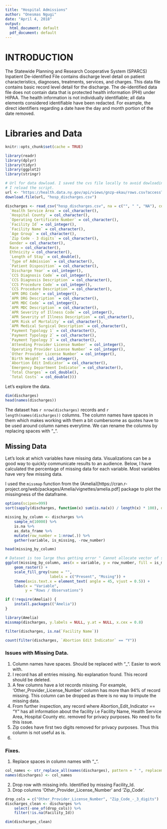 ```yaml
---
title: "Hospital Admissions"
author: "Onesmas Ngugi"
date: "April 4, 2018"
output:
  html_document: default
  pdf_document: default
---
```

# INTRODUCTION

The Statewide Planning and Research Cooperative System (SPARCS) Inpatient De-identified File contains discharge level detail on patient characteristics, diagnoses, treatments, services, and charges. This data file contains basic record level detail for the discharge. The de-identified data file does not contain data that is protected health information (PHI) under HIPAA. The health information is not individually identifiable; all data elements considered identifiable have been redacted. For example, the direct identifiers regarding a date have the day and month portion of the date removed.



# Libraries and Data

```r
knitr::opts_chunk$set(cache = TRUE)
```

```r
library(readr)
library(dplyr)
library(tidyr)
library(ggplot2)
library(stringr)
```
```r
# Url for data dowload. I saved the cvs file locally to avoid dowloading each time
# I reload the script.
url <- "https://health.data.ny.gov/api/views/gnzp-ekau/rows.csv?accessType=DOWNLOAD"
download.file(url, "hosp_discharges.csv")
```
```r
discharges <- read_csv("hosp_discharges.csv", na = c("", " ", "NA"), col_types = cols(
  `Health Service Area` = col_character(),
  `Hospital County` = col_character(),
  `Operating Certificate Number` = col_character(),
  `Facility Id` = col_integer(),
  `Facility Name` = col_character(),
  `Age Group` = col_character(),
  `Zip Code - 3 digits` = col_character(),
  Gender = col_character(),
  Race = col_character(),
  Ethnicity = col_character(),
  `Length of Stay` = col_double(),
  `Type of Admission` = col_character(),
  `Patient Disposition` = col_character(),
  `Discharge Year` = col_integer(),
  `CCS Diagnosis Code` = col_integer(),
  `CCS Diagnosis Description` = col_character(),
  `CCS Procedure Code` = col_integer(),
  `CCS Procedure Description` = col_character(),
  `APR DRG Code` = col_integer(),
  `APR DRG Description` = col_character(),
  `APR MDC Code` = col_integer(),
  `APR MDC Description` = col_character(),
  `APR Severity of Illness Code` = col_integer(),
  `APR Severity of Illness Description` = col_character(),
  `APR Risk of Mortality` = col_character(),
  `APR Medical Surgical Description` = col_character(),
  `Payment Typology 1` = col_character(),
  `Payment Typology 2` = col_character(),
  `Payment Typology 3` = col_character(),
  `Attending Provider License Number` = col_integer(),
  `Operating Provider License Number` = col_integer(),
  `Other Provider License Number` = col_integer(),
  `Birth Weight` = col_integer(),
  `Abortion Edit Indicator` = col_character(),
  `Emergency Department Indicator` = col_character(),
  `Total Charges` = col_double(),
  `Total Costs` = col_double()))
```

Let's explore the data.

```r
dim(discharges)
head(names(discharges))
```

The dataset has `r nrow(discharges)` records and `r length(names(discharges))` columns.
The column names have spaces in them which makes working with them a bit cumbersome as quotes have to be used around column names everytime. We can rename the columns by replacing spaces with "_".


## Missing Data

Let's look at which variables have missing data. Visualizations can be a good way
to quickly communicate results to an audience. Below, I have calculated the 
percentage of missing data for each variable. Most variables have very few 
missing data.

I used the `missmap` function from the (Amelia)[https://cran.r-project.org/web/packages/Amelia/vignettes/amelia.pdf] 
package to plot the missingness of the dataframe.

```r
options(scipen=999)
sort(sapply(discharges, function(x) sum(is.na(x)) / length(x) * 100), decreasing = TRUE)
```
```r
missing_by_column <- discharges %>% 
    sample_n(10000) %>%
    is.na %>%
    as_data_frame %>%
    mutate(row_number = 1:nrow(.)) %>%
    gather(variable, is_missing, -row_number)

head(missing_by_column)
```

```r
# Dataset is too large thus getting error " Cannot allocate vector of size nMB."
ggplot(missing_by_column, aes(x = variable, y = row_number, fill = is_missing)) +
    geom_raster() +
    scale_fill_grey(name = "",
                    labels = c("Present", "Mssing")) +
    theme(axis.text.x = element_text( angle = 45, vjust = 0.5)) +
    labs(x = "Variable",
         y = "Rows / Observations")
```
```r
if (!require(Amelia)) {
    install.packages(("Amelia"))
}

library(Amelia)
missmap(discharges, y.labels = NULL, y.at = NULL, x.cex = 0.8)
```

```r
filter(discharges, is.na(`Facility Name`))
```

```r
count(filter(discharges, `Abortion Edit Indicator` == "Y"))
```

### Issues with Missing Data.
1. Column names have spaces. Should be replaced with "_". Easier to work with.
2. I record has all entries missing. No explanation found. This record should be deleted.
3. A few columns have a lot records missing. For example, 'Other_Provider_License_Number' 
column has more than 94% of record missing. This column can be dropped as there is no way to impute the missing data.
4. From further inspection, any record where Abortion_Edit_Indicator == "Y" has all 
information about the facility i.e Facility Name, Health Service Area, Hospital County
etc. removed for privacy purposes. No need to fix this issue.
5. Zip codes have first two digits removed for privacy purposes. Thus this column
is not useful as is.
6. 

### Fixes.
1. Replace spaces in column names with "_".
```r
col_names <- str_replace_all(names(discharges), pattern = " ", replacement = "_")
names(discharges) <- col_names
```

2. Drop row with missing info. Identified by missing Facility_Id.
3. Drop columns 'Other_Provider_License_Number' and 'Zip_Code'.


```r
drop_cols = c("Other_Provider_License_Number", "Zip_Code_-_3_digits")
discharges_clean <- discharges %>%
    select(-one_of(drop_cols)) %>%
    filter(!is.na(Facility_Id))
```

```r
dim(discharges_clean)
```

#